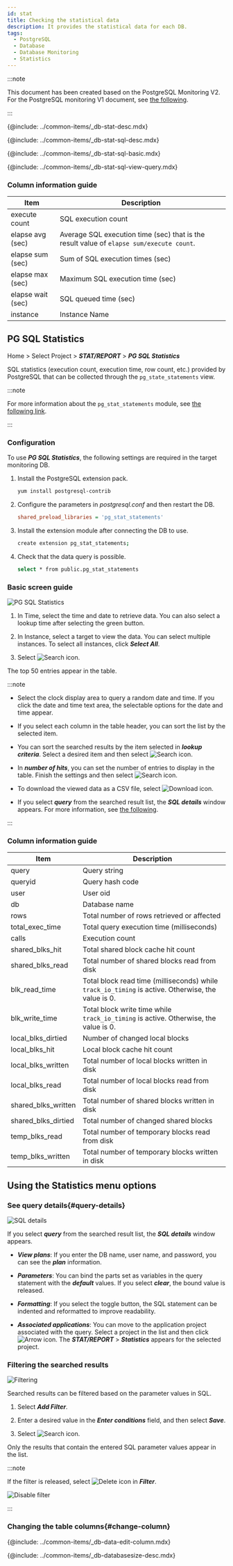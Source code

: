```yaml
---
id: stat
title: Checking the statistical data
description: It provides the statistical data for each DB.
tags:
  - PostgreSQL
  - Database
  - Database Monitoring
  - Statistics
---
```


:::note

This document has been created based on the PostgreSQL Monitoring V2. For the PostgreSQL monitoring V1 document, see [the following](../postgresql-v1/stat).

:::


<!-- 개요-->

{@include: ../common-items/_db-stat-desc.mdx}

<!-- SQL 통계-->

{@include: ../common-items/_db-stat-sql-desc.mdx}

<!-- Basic usage guide for SQL statistics -->

{@include: ../common-items/_db-stat-sql-basic.mdx}  

<!-- 쿼리별 수행 추이, 자세히 보기-->

{@include: ../common-items/_db-stat-sql-view-query.mdx}  

### Column information guide

| Item              | Description                                                                              |
| ----------------- | ---------------------------------------------------------------------------------------- |
| execute count     | SQL execution count                                                                      |
| elapse avg (sec)  | Average SQL execution time (sec) that is the result value of `elapse sum/execute count`. |
| elapse sum (sec)  | Sum of SQL execution times (sec)                                                         |
| elapse max (sec)  | Maximum SQL execution time (sec)                                                         |
| elapse wait (sec) | SQL queued time (sec)                                                                    |
| instance          | Instance Name                                                                            |

## PG SQL Statistics

Home > Select Project > **_STAT/REPORT_** > **_PG SQL Statistics_**

SQL statistics (execution count, execution time, row count, etc.) provided by PostgreSQL that can be collected through the `pg_state_statements` view.

:::note

For more information about the `pg_stat_statements` module, see [the following link](https://www.postgresql.org/docs/current/pgstatstatements.html).

:::

### Configuration

To use **_PG SQL Statistics_**, the following settings are required in the target monitoring DB.

1.  Install the PostgreSQL extension pack.

    ```bash
    yum install postgresql-contrib
    ```

2.  Configure the parameters in _postgresql.conf_ and then restart the DB.

    ```ini title='postgresql.conf'
    shared_preload_libraries = 'pg_stat_statements'
    ```

3.  Install the extension module after connecting the DB to use.

    ```bash
    create extension pg_stat_statements;
    ```

4.  Check that the data query is possible.

    ```bash
    select * from public.pg_stat_statements
    ```

### Basic screen guide

![PG SQL Statistics](/img/db-pg-sql-stat.png)

1.  In Time, select the time and date to retrieve data. You can also select a lookup time after selecting the green button.

2.  In Instance, select a target to view the data. You can select multiple instances. To select all instances, click **_Select All_**.

3.  Select ![Search icon](/img/ico-btn-search.png).

The top 50 entries appear in the table.

:::note

-   Select the clock display area to query a random date and time. If you click the date and time text area, the selectable options for the date and time appear.

-   If you select each column in the table header, you can sort the list by the selected item.

-   You can sort the searched results by the item selected in **_lookup criteria_**. Select a desired item and then select ![Search icon](/img/ico-btn-search.png). 

-   In **_number of hits_**, you can set the number of entries to display in the table. Finish the settings and then select ![Search icon](/img/ico-btn-search.png). 

-   To download the viewed data as a CSV file, select ![Download icon](/img/ico-download.svg).

-   If you select **_query_** from the searched result list, the **_SQL details_** window appears. For more information, see [the following](#query-details).

:::

### Column information guide

| Item                | Description                                                                                        |
| ------------------- | -------------------------------------------------------------------------------------------------- |
| query               | Query string                                                                                       |
| queryid             | Query hash code                                                                                    |
| user                | User oid                                                                                           |
| db                  | Database name                                                                                      |
| rows                | Total number of rows retrieved or affected                                                         |
| total_exec_time     | Total query execution time (milliseconds)                                                          |
| calls               | Execution count                                                                                    |
| shared_blks_hit     | Total shared block cache hit count                                                                 |
| shared_blks_read    | Total number of shared blocks read from disk                                                       |
| blk_read_time       | Total block read time (milliseconds) while `track_io_timing` is active. Otherwise, the value is 0. |
| blk_write_time      | Total block write time while `track_io_timing` is active. Otherwise, the value is 0.               |
| local_blks_dirtied  | Number of changed local blocks                                                                     |
| local_blks_hit      | Local block cache hit count                                                                        |
| local_blks_written  | Total number of local blocks written in disk                                                       |
| local_blks_read     | Total number of local blocks read from disk                                                        |
| shared_blks_written | Total number of shared blocks written in disk                                                      |
| shared_blks_dirtied | Total number of changed shared blocks                                                              |
| temp_blks_read      | Total number of temporary blocks read from disk                                                    |
| temp_blks_written   | Total number of temporary blocks written in disk                                                   |

## Using the Statistics menu options

### See query details{#query-details}

![SQL details](/img/db-pg-sql-stat-sql-details.png)

If you select **_query_** from the searched result list, the **_SQL details_** window appears. 

-   **_View plans_**: If you enter the DB name, user name, and password, you can see the **_plan_** information.

-   **_Parameters_**: You can bind the parts set as variables in the query statement with the **_default_** values. If you select **_clear_**, the bound value is released.

-   **_Formatting_**: If you select the toggle button, the SQL statement can be indented and reformatted to improve readability.

-   **_Associated applications_**: You can move to the application project associated with the query. Select a project in the list and then click ![Arrow icon](/img/ic-arrow-right.svg). The **_STAT/REPORT_** > **_Statistics_** appears for the selected project.

### Filtering the searched results

![Filtering](/img/db-sql-stat-add-filter.png)

Searched results can be filtered based on the parameter values in SQL.

1.  Select **_Add Filter_**. 

2.  Enter a desired value in the **_Enter conditions_** field, and then select **_Save_**. 

3.  Select ![Search icon](/img/ico-btn-search.png).

Only the results that contain the entered SQL parameter values appear in the list.

:::note

If the filter is released, select ![Delete icon](/img/ico-remove-white.svg) in **_Filter_**.

![Disable filter](/img/db-sql-stat-disable-filter.png)

:::

### Changing the table columns{#change-column}

{@include: ../common-items/_db-data-edit-column.mdx} 

<!-- 데이터베이스 사이즈-->

{@include: ../common-items/_db-databasesize-desc.mdx}
